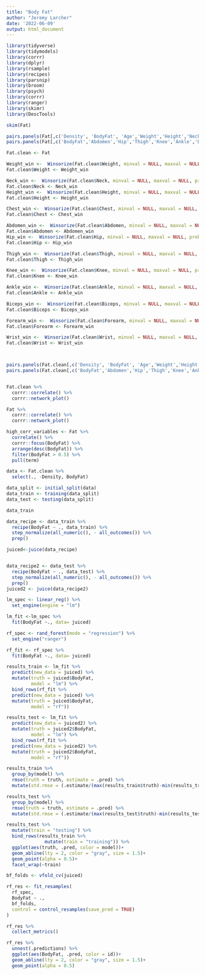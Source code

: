 ---
title: "Body Fat"
author: "Jeremy Larcher"
date: '2022-06-09'
output: html_document
---

```{r Loading Packages}
library(tidyverse)
library(tidymodels)
library(corrr)
library(dplyr)
library(rsample)
library(recipes)
library(parsnip)
library(broom)
library(psych)
library(corrr)
library(ranger)
library(skimr)
library(DescTools)
```

```{r EDA & Cleaning}

skim(Fat)

pairs.panels(Fat[,c('Density', 'BodyFat', 'Age','Weight','Height','Neck','Chest')]) 
pairs.panels(Fat[,c('BodyFat','Abdomen','Hip','Thigh','Knee','Ankle','Biceps','Forearm','Wrist')]) ## all variables seen to have some degree of outliers

Fat.clean <- Fat

Weight_win <-  Winsorize(Fat.clean$Weight, minval = NULL, maxval = NULL, probs = c(0.04,0.96), na.rm = FALSE, type =1)
Fat.clean$Weight <- Weight_win

Neck_win <-  Winsorize(Fat.clean$Neck, minval = NULL, maxval = NULL, probs = c(0.04,0.96), na.rm = FALSE, type =1)
Fat.clean$Neck <- Neck_win
Height_win <-  Winsorize(Fat.clean$Height, minval = NULL, maxval = NULL, probs = c(0.04,0.96), na.rm = FALSE, type =1)
Fat.clean$Height <- Height_win 

Chest_win <-  Winsorize(Fat.clean$Chest, minval = NULL, maxval = NULL, probs = c(0.04,0.96), na.rm = FALSE, type =1)
Fat.clean$Chest <- Chest_win 

Abdomen_win <-  Winsorize(Fat.clean$Abdomen, minval = NULL, maxval = NULL, probs = c(0.04,0.96), na.rm = FALSE, type =1)
Fat.clean$Abdomen <- Abdomen_win 
Hip_win <-  Winsorize(Fat.clean$Hip, minval = NULL, maxval = NULL, probs = c(0.04,0.96), na.rm = FALSE, type =1)
Fat.clean$Hip <- Hip_win 

Thigh_win <-  Winsorize(Fat.clean$Thigh, minval = NULL, maxval = NULL, probs = c(0.04,0.96), na.rm = FALSE, type =1)
Fat.clean$Thigh <- Thigh_win 

Knee_win <-  Winsorize(Fat.clean$Knee, minval = NULL, maxval = NULL, probs = c(0.04,0.96), na.rm = FALSE, type =1)
Fat.clean$Knee <- Knee_win

Ankle_win <-  Winsorize(Fat.clean$Ankle, minval = NULL, maxval = NULL, probs = c(0.04,0.96), na.rm = FALSE, type =1)
Fat.clean$Ankle <- Ankle_win

Biceps_win <-  Winsorize(Fat.clean$Biceps, minval = NULL, maxval = NULL, probs = c(0.04,0.96), na.rm = FALSE, type =1)
Fat.clean$Biceps <- Biceps_win 

Forearm_win <-  Winsorize(Fat.clean$Forearm, minval = NULL, maxval = NULL, probs = c(0.04,0.96), na.rm = FALSE, type =1)
Fat.clean$Forearm <- Forearm_win 

Wrist_win <-  Winsorize(Fat.clean$Wrist, minval = NULL, maxval = NULL, probs = c(0.04,0.96), na.rm = FALSE, type =1)
Fat.clean$Wrist <- Wrist_win



pairs.panels(Fat.clean[,c('Density', 'BodyFat', 'Age','Weight','Height','Neck','Chest')]) 
pairs.panels(Fat.clean[,c('BodyFat','Abdomen','Hip','Thigh','Knee','Ankle','Biceps','Forearm','Wrist')]) ## all variables seen to have some degree of outliers


Fat.clean %>% 
  corrr::correlate() %>% 
  corrr::network_plot()

Fat %>% 
  corrr::correlate() %>% 
  corrr::network_plot()

high_corr_variables <- Fat %>% 
  correlate() %>% 
  corrr::focus(BodyFat) %>% 
  arrange(desc(BodyFat)) %>% 
  filter(BodyFat > 0.5) %>% 
  pull(term)

data <- Fat.clean %>% 
  select(., -Density, BodyFat)


```

```{r Splitting Data}

data_split <- initial_split(data)
data_train <- training(data_split)
data_test <- testing(data_split)

data_train
```

```{r Data Pre-Processing and Recipe}
data_recipe <- data_train %>% 
  recipe(BodyFat ~ ., data_train) %>% 
  step_normalize(all_numeric(), - all_outcomes()) %>% 
  prep()

juiced<-juice(data_recipe)


data_recipe2 <- data_test %>% 
  recipe(BodyFat ~ ., data_test) %>% 
  step_normalize(all_numeric(), - all_outcomes()) %>% 
  prep()
juiced2 <- juice(data_recipe2)
```


```{r Building LM Model}
lm_spec <- linear_reg() %>% 
  set_engine(engine = "lm")

lm_fit <-lm_spec %>% 
  fit(BodyFat ~., data= juiced)
```

```{r Building RF Model}
rf_spec <- rand_forest(mode = "regression") %>% 
  set_engine("ranger")

rf_fit <- rf_spec %>% 
  fit(BodyFat ~., data= juiced)
```

```{r Evaluating Models}
results_train <- lm_fit %>% 
  predict(new_data = juiced) %>% 
  mutate(truth = juiced$BodyFat,
         model = "lm") %>% 
  bind_rows(rf_fit %>% 
  predict(new_data = juiced) %>% 
  mutate(truth = juiced$BodyFat,
         model = "rf"))

results_test <- lm_fit %>% 
  predict(new_data = juiced2) %>% 
  mutate(truth = juiced2$BodyFat,
         model = "lm") %>% 
  bind_rows(rf_fit %>% 
  predict(new_data = juiced2) %>% 
  mutate(truth = juiced2$BodyFat,
         model = "rf"))
```

```{r RMSEs}

results_train %>% 
  group_by(model) %>% 
  rmse(truth = truth, estimate = .pred) %>% 
  mutate(std.rmse = (.estimate/(max(results_train$truth)-min(results_train$truth))))

results_test %>% 
  group_by(model) %>% 
  rmse(truth = truth, estimate = .pred) %>% 
  mutate(std.rmse = (.estimate/(max(results_test$truth)-min(results_test$truth))))

```

```{r Plotting}

results_test %>% 
  mutate(train = "testing") %>% 
  bind_rows(results_train %>% 
              mutate(train = "training")) %>% 
  ggplot(aes(truth, .pred, color = model))+
  geom_abline(lty = 2, color = "gray", size = 1.5)+
  geom_point(alpha = 0.5)+
  facet_wrap(~train)

```

```{r Resampling Training Data}

bf_folds <- vfold_cv(juiced)

rf_res <- fit_resamples(
  rf_spec,
  BodyFat ~ .,
  bf_folds,
  control = control_resamples(save_pred = TRUE)
)

rf_res %>% 
  collect_metrics()
```

```{r Plotting Folds}
rf_res %>% 
  unnest(.predictions) %>% 
  ggplot(aes(BodyFat, .pred, color = id))+
  geom_abline(lty = 2, color = "gray", size = 1.5)+
  geom_point(alpha = 0.5)
```

